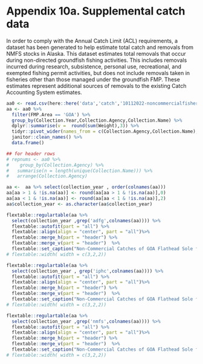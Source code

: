 
# Appendix 10a. Supplemental catch data 

In order to comply with the Annual Catch Limit (ACL) requirements, a dataset has been generated to help estimate total catch and removals from NMFS stocks in Alaska. 
This dataset estimates total removals that occur during non-directed groundfish fishing activities. 
This includes removals incurred during research, subsistence, personal use, recreational, and exempted fishing permit activities, but does not include removals taken in fisheries other than those managed under the groundfish FMP. These estimates represent additional sources of removals to the existing Catch Accounting System estimates.  


```r
aa0 <- read.csv(here::here('data','catch','10112022-noncommercialfisherycatch.csv'))
aa <- aa0 %>%
  filter(FMP.Area == 'GOA') %>%
  group_by(Collection.Year,Collection.Agency,Collection.Name) %>%
  dplyr::summarise(v =  round(sum(Weight),3)) %>%
  tidyr::pivot_wider(names_from = c(Collection.Agency,Collection.Name), values_from = v, id_cols = Collection.Year)  %>%
  janitor::clean_names() %>%
  data.frame() 

## for header rows
# repnums <- aa0 %>%
#    group_by(Collection.Agency) %>%
#   summarise(n = length(unique(Collection.Name))) %>%
#   arrange(Collection.Agency)

aa <-  aa %>% select(collection_year , order(colnames(aa)))
aa[aa > 1 & !is.na(aa)] <- round(aa[aa > 1 & !is.na(aa)],0)
aa[aa < 1 & !is.na(aa)] <- round(aa[aa < 1 & !is.na(aa)],2)
aa$collection_year <- as.character(aa$collection_year)


```

\newpage 

```r
flextable::regulartable(aa %>%
  select(collection_year ,grep('adfg',colnames(aa)))) %>% 
  flextable::autofit(part = "all") %>%
  flextable::align(align = "center", part = "all")%>% 
  flextable::merge_h(part = "header") %>%
  flextable::merge_v(part = "header")  %>%  
  flextable::set_caption("Non-Commercial Catches of GOA Flathead Sole from ADF&G; values in kg.") %>% flextable::autofit()
# flextable::width( width = c(3,2,2))
```

```r
flextable::regulartable(aa %>%
  select(collection_year , grep('iphc',colnames(aa)))) %>% 
  flextable::autofit(part = "all") %>%
  flextable::align(align = "center", part = "all")%>% 
  flextable::merge_h(part = "header") %>%
  flextable::merge_v(part = "header")  %>%  
  flextable::set_caption("Non-Commercial Catches of GOA Flathead Sole from the IPHC; values in kg.") %>% flextable::autofit()
# flextable::width( width = c(3,2,2))
```

\newpage

```r
flextable::regulartable(aa %>%
  select(collection_year ,grep('nmfs',colnames(aa)))) %>% 
  flextable::autofit(part = "all") %>%
  flextable::align(align = "center", part = "all")%>% 
  flextable::merge_h(part = "header") %>%
  flextable::merge_v(part = "header")  %>%  
  flextable::set_caption("Non-Commercial Catches of GOA Flathead Sole from NMFS; values in kg.") %>% flextable::autofit()
# flextable::width( width = c(3,2,2))
```
 